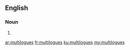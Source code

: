 ==English==

===Noun===
{{head|en|noun plural form}}

# {{plural of|multilogue|lang=en}}

[[ar:multilogues]]
[[fr:multilogues]]
[[ku:multilogues]]
[[my:multilogues]]